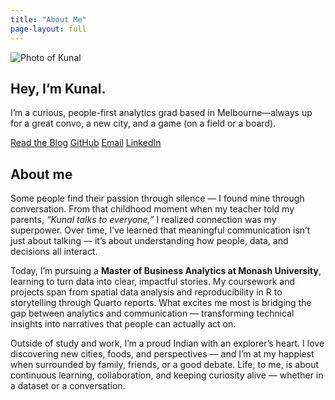 ```yaml
---
title: "About Me"
page-layout: full
---
```


```{=html}
<div class="hero">

  <div class="hero-media">
    <img src="profile_kk.jpg" alt="Photo of Kunal" class="hero-img" />
  </div>

  <div class="hero-copy">
    <h2 class="hero-title">Hey, I’m Kunal.</h2>
    <p class="hero-tagline">
      I’m a curious, people-first analytics grad based in Melbourne—always up for a great convo,
      a new city, and a game (on a field or a board).
    </p>

    <div class="hero-actions">
      <a class="kbtn" href="/">Read the Blog</a>
      <a class="kbtn kbtn-ghost" href="https://github.com/kkapoormails">GitHub</a>
      <a class="kbtn kbtn-ghost" href="mailto:kkap0011@student.monash.edu">Email</a>
      <a class="kbtn kbtn-ghost" href="https://au.linkedin.com/in/kkapoormails">LinkedIn</a>
    </div>
  </div>

</div>
```

## About me

Some people find their passion through silence — I found mine through conversation. From that childhood moment when my teacher told my parents, *“Kunal talks to everyone,”* I realized connection was my superpower. Over time, I’ve learned that meaningful communication isn’t just about talking — it’s about understanding how people, data, and decisions all interact.

Today, I’m pursuing a **Master of Business Analytics at Monash University**, learning to turn data into clear, impactful stories. My coursework and projects span from spatial data analysis and reproducibility in R to storytelling through Quarto reports. What excites me most is bridging the gap between analytics and communication — transforming technical insights into narratives that people can actually act on.

Outside of study and work, I’m a proud Indian with an explorer’s heart. I love discovering new cities, foods, and perspectives — and I’m at my happiest when surrounded by family, friends, or a good debate. Life, to me, is about continuous learning, collaboration, and keeping curiosity alive — whether in a dataset or a conversation.
